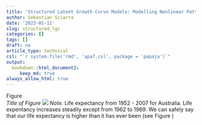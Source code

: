 ```yaml
---
title: 'Structured Latent Growth Curve Models: Modelling Nonlinear Patterns of Change with Latent Variables'
author: Sebastian Sciarra
date: '2023-01-11'
slug: structured_lgc
categories: []
tags: []
draft: no
article_type: technical
csl: "`r system.file('rmd', 'apa7.csl', package = 'papaja')`"
output:
  bookdown::html_document2:
     keep_md: true
always_allow_html: true
---   
```



<div class= "figure"> <caption class = "figTop"> <span class="figLabel">Figure \ref{fig:gg-oz-plot1}</span> <br> <span class = "figTitle"> <em>Title of Figure</em></span> </caption> <img src=Figures/gg-oz-plot-1.png> <span class="figNote"><em>Note. </em>Life expectancy from 1952 - 2007 for Australia. Life expentancy increases steadily except from 1962 to 1969. We can safely say that our life expectancy is higher than it has ever been (see Figure \ref{fig:gg-oz-plot})</span> </div>
